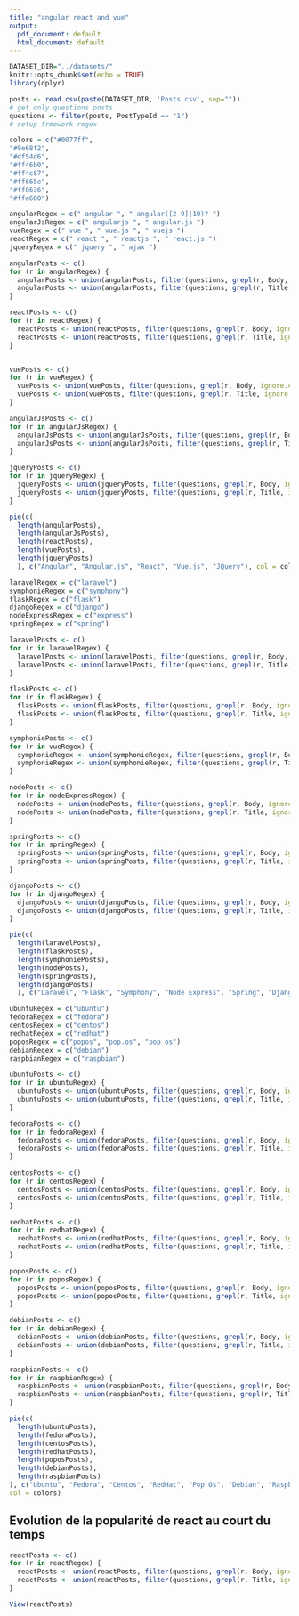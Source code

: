 ```yaml
---
title: "angular react and vue"
output:
  pdf_document: default
  html_document: default
---
```


```r
DATASET_DIR="../datasets/"
knitr::opts_chunk$set(echo = TRUE)
library(dplyr)

posts <- read.csv(paste(DATASET_DIR, 'Posts.csv', sep=""))
# get only questions posts 
questions <- filter(posts, PostTypeId == "1")
# setup frmework regex

colors = c("#0077ff",
"#9e68f2",
"#df54d6",
"#ff46b0",
"#ff4c87",
"#ff665e",
"#ff8636",
"#ffa600")
```

```r

angularRegex = c(" angular ", " angular([2-9]|10)? ")
angularJsRegex = c(" angularjs ", " angular.js ")
vueRegex = c(" vue ", " vue.js ", " vuejs ")
reactRegex = c(" react ", " reactjs ", " react.js ")
jqueryRegex = c(" jquery ", " ajax ")

angularPosts <- c()
for (r in angularRegex) {
  angularPosts <- union(angularPosts, filter(questions, grepl(r, Body, ignore.case = TRUE))$Id)
  angularPosts <- union(angularPosts, filter(questions, grepl(r, Title, ignore.case = TRUE))$Id)
}

reactPosts <- c()
for (r in reactRegex) {
  reactPosts <- union(reactPosts, filter(questions, grepl(r, Body, ignore.case = TRUE))$Id)
  reactPosts <- union(reactPosts, filter(questions, grepl(r, Title, ignore.case = TRUE))$Id)
}


vuePosts <- c()
for (r in vueRegex) {
  vuePosts <- union(vuePosts, filter(questions, grepl(r, Body, ignore.case = TRUE))$Id)
  vuePosts <- union(vuePosts, filter(questions, grepl(r, Title, ignore.case = TRUE))$Id)
}

angularJsPosts <- c()
for (r in angularJsRegex) {
  angularJsPosts <- union(angularJsPosts, filter(questions, grepl(r, Body, ignore.case = TRUE))$Id)
  angularJsPosts <- union(angularJsPosts, filter(questions, grepl(r, Title, ignore.case = TRUE))$Id)
}

jqueryPosts <- c()
for (r in jqueryRegex) {
  jqueryPosts <- union(jqueryPosts, filter(questions, grepl(r, Body, ignore.case = TRUE))$Id)
  jqueryPosts <- union(jqueryPosts, filter(questions, grepl(r, Title, ignore.case = TRUE))$Id)
}

pie(c(
  length(angularPosts),
  length(angularJsPosts),
  length(reactPosts),
  length(vuePosts),
  length(jqueryPosts)
  ), c("Angular", "Angular.js", "React", "Vue.js", "JQuery"), col = colors)
```

```r
laravelRegex = c("laravel")
symphonieRegex = c("symphony")
flaskRegex = c("flask")
djangoRegex = c("django")
nodeExpressRegex = c("express")
springRegex = c("spring")

laravelPosts <- c()
for (r in laravelRegex) {
  laravelPosts <- union(laravelPosts, filter(questions, grepl(r, Body, ignore.case = TRUE))$Id)
  laravelPosts <- union(laravelPosts, filter(questions, grepl(r, Title, ignore.case = TRUE))$Id)
}

flaskPosts <- c()
for (r in flaskRegex) {
  flaskPosts <- union(flaskPosts, filter(questions, grepl(r, Body, ignore.case = TRUE))$Id)
  flaskPosts <- union(flaskPosts, filter(questions, grepl(r, Title, ignore.case = TRUE))$Id)
}

symphoniePosts <- c()
for (r in vueRegex) {
  symphonieRegex <- union(symphonieRegex, filter(questions, grepl(r, Body, ignore.case = TRUE))$Id)
  symphonieRegex <- union(symphonieRegex, filter(questions, grepl(r, Title, ignore.case = TRUE))$Id)
}

nodePosts <- c()
for (r in nodeExpressRegex) {
  nodePosts <- union(nodePosts, filter(questions, grepl(r, Body, ignore.case = TRUE))$Id)
  nodePosts <- union(nodePosts, filter(questions, grepl(r, Title, ignore.case = TRUE))$Id)
}

springPosts <- c()
for (r in springRegex) {
  springPosts <- union(springPosts, filter(questions, grepl(r, Body, ignore.case = TRUE))$Id)
  springPosts <- union(springPosts, filter(questions, grepl(r, Title, ignore.case = TRUE))$Id)
}

djangoPosts <- c()
for (r in djangoRegex) {
  djangoPosts <- union(djangoPosts, filter(questions, grepl(r, Body, ignore.case = TRUE))$Id)
  djangoPosts <- union(djangoPosts, filter(questions, grepl(r, Title, ignore.case = TRUE))$Id)
}

pie(c(
  length(laravelPosts),
  length(flaskPosts),
  length(symphoniePosts),
  length(nodePosts),
  length(springPosts),
  length(djangoPosts)
  ), c("Laravel", "Flask", "Symphony", "Node Express", "Spring", "Django"), col = colors)
```

```r
ubuntuRegex = c("ubuntu")
fedoraRegex = c("fedora")
centosRegex = c("centos")
redhatRegex = c("redhat")
poposRegex = c("popos", "pop.os", "pop os")
debianRegex = c("debian")
raspbianRegex = c("raspbian")

ubuntuPosts <- c()
for (r in ubuntuRegex) {
  ubuntuPosts <- union(ubuntuPosts, filter(questions, grepl(r, Body, ignore.case = TRUE))$Id)
  ubuntuPosts <- union(ubuntuPosts, filter(questions, grepl(r, Title, ignore.case = TRUE))$Id)
}

fedoraPosts <- c()
for (r in fedoraRegex) {
  fedoraPosts <- union(fedoraPosts, filter(questions, grepl(r, Body, ignore.case = TRUE))$Id)
  fedoraPosts <- union(fedoraPosts, filter(questions, grepl(r, Title, ignore.case = TRUE))$Id)
}

centosPosts <- c()
for (r in centosRegex) {
  centosPosts <- union(centosPosts, filter(questions, grepl(r, Body, ignore.case = TRUE))$Id)
  centosPosts <- union(centosPosts, filter(questions, grepl(r, Title, ignore.case = TRUE))$Id)
}

redhatPosts <- c()
for (r in redhatRegex) {
  redhatPosts <- union(redhatPosts, filter(questions, grepl(r, Body, ignore.case = TRUE))$Id)
  redhatPosts <- union(redhatPosts, filter(questions, grepl(r, Title, ignore.case = TRUE))$Id)
}

poposPosts <- c()
for (r in poposRegex) {
  poposPosts <- union(poposPosts, filter(questions, grepl(r, Body, ignore.case = TRUE))$Id)
  poposPosts <- union(poposPosts, filter(questions, grepl(r, Title, ignore.case = TRUE))$Id)
}

debianPosts <- c()
for (r in debianRegex) {
  debianPosts <- union(debianPosts, filter(questions, grepl(r, Body, ignore.case = TRUE))$Id)
  debianPosts <- union(debianPosts, filter(questions, grepl(r, Title, ignore.case = TRUE))$Id)
}

raspbianPosts <- c()
for (r in raspbianRegex) {
  raspbianPosts <- union(raspbianPosts, filter(questions, grepl(r, Body, ignore.case = TRUE))$Id)
  raspbianPosts <- union(raspbianPosts, filter(questions, grepl(r, Title, ignore.case = TRUE))$Id)
}

pie(c(
  length(ubuntuPosts),
  length(fedoraPosts),
  length(centosPosts),
  length(redhatPosts),
  length(poposPosts),
  length(debianPosts),
  length(raspbianPosts)
), c("Ubuntu", "Fedora", "Centos", "RedHat", "Pop Os", "Debian", "Raspbian"),
col = colors)
```


## Evolution de la popularité de react au court du temps

```r
reactPosts <- c()
for (r in reactRegex) {
  reactPosts <- union(reactPosts, filter(questions, grepl(r, Body, ignore.case = TRUE)))
  reactPosts <- union(reactPosts, filter(questions, grepl(r, Title, ignore.case = TRUE)))
}

View(reactPosts)


```

















